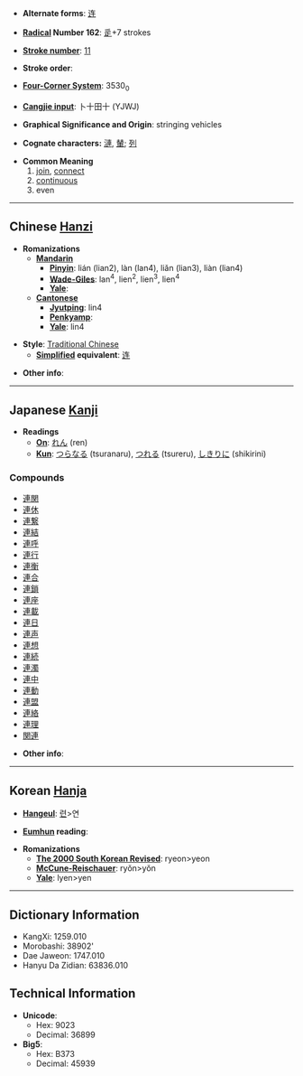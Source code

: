 * '''Alternate forms''': [[连]]

* '''[[Wiktionary:Chinese radical index| Radical]] Number 162''': [[Wiktionary:Chinese radical index 辵|辵]]+7 strokes

* '''[[Wiktionary:Chinese total strokes index|Stroke number]]''': [[Wiktionary:Chinese total strokes index 11|11]]

* '''Stroke order''': 

* '''[[Wiktionary:Chinese four corner index|Four-Corner System]]''': 3530<sub>0</sub>

* '''[[Wiktionary:Chinese Cangjie index|Cangjie input]]''': 卜十田十 (YJWJ)

* '''Graphical Significance and Origin''': stringing vehicles

* '''Cognate characters:''' [[漣]], [[輦]]; [[列]]

* '''Common Meaning'''
*# [[join]], [[connect]]
*# [[continuous]]
*# even


----

== Chinese [[Hanzi]] ==

* '''Romanizations'''
** '''[[Mandarin]]'''
*** '''[[Pinyin]]''': lián (lian2), làn (lan4), liǎn (lian3), liàn (lian4)
*** '''[[Wade-Giles]]''': lan<sup>4</sup>, lien<sup>2</sup>, lien<sup>3</sup>, lien<sup>4</sup>
*** '''[[Yale]]''': 
** '''[[Cantonese]]'''
*** '''[[Jyutping]]''': lin4
*** '''[[Penkyamp]]''': 
*** '''[[Yale]]''': lin4

* '''Style''': [[Traditional Chinese]] 
** '''[[Simplified Chinese|Simplified]] equivalent''': [[连]]

* '''Other info''': 

----

== Japanese [[Kanji]] ==

* '''Readings'''
** '''[[On]]''': [[れん]] (ren)
** '''[[Kun]]''': [[つらなる]] (tsuranaru), [[つれる]] (tsureru), [[しきりに]] (shikirini)

===Compounds===
*[[連関]]
*[[連休]]
*[[連繋]]
*[[連結]]
*[[連呼]]
*[[連行]]
*[[連衡]]
*[[連合]]
*[[連鎖]]
*[[連座]]
*[[連載]]
*[[連日]]
*[[連声]]
*[[連想]]
*[[連続]]
*[[連濁]]
*[[連中]]
*[[連動]]
*[[連盟]]
*[[連絡]]
*[[連理]]
*[[関連]]

* '''Other info''':  

----

== Korean [[Hanja]] ==

* '''[[Hangeul]]''': [[련]]>연

* '''[[Eumhun]] reading''': 

* '''Romanizations'''
** '''[[The 2000 South Korean Revised Romanization|The 2000 South Korean Revised]]''': ryeon>yeon
** '''[[McCune-Reischauer]]''': ryŏn>yŏn
** '''[[Yale]]''': lyen>yen

----

== Dictionary Information ==

* KangXi: 1259.010
* Morobashi: 38902'
* Dae Jaweon: 1747.010
* Hanyu Da Zidian: 63836.010

== Technical Information ==

* '''Unicode''':
** Hex: 9023
** Decimal: 36899
* '''Big5''':
** Hex: B373
** Decimal: 45939
